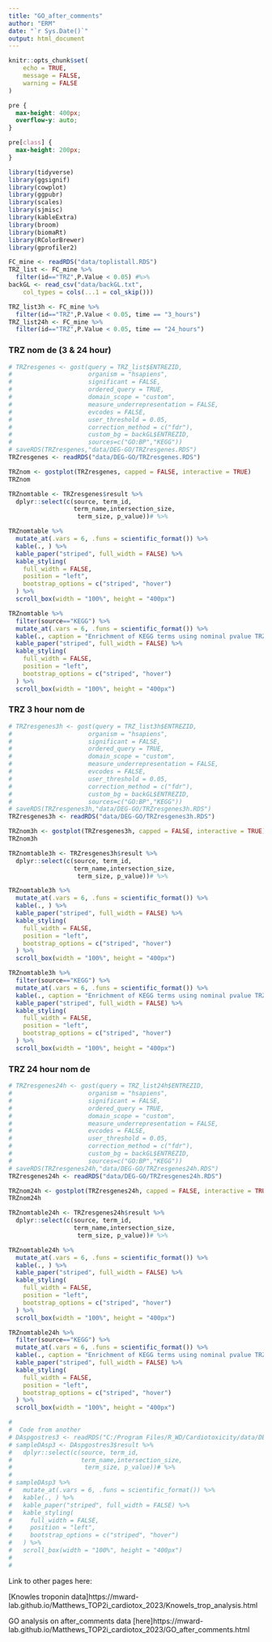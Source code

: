 ```yaml
---
title: "GO_after_comments"
author: "ERM"
date: "`r Sys.Date()`"
output: html_document
---
```


```r
knitr::opts_chunk$set(
	echo = TRUE,
	message = FALSE,
	warning = FALSE
)
```

```css
pre {
  max-height: 400px;
  overflow-y: auto;
}

pre[class] {
  max-height: 200px;
}
```

```r
library(tidyverse)
library(ggsignif)
library(cowplot)
library(ggpubr)
library(scales)
library(sjmisc)
library(kableExtra)
library(broom)
library(biomaRt)
library(RColorBrewer)
library(gprofiler2)
```



```r
FC_mine <- readRDS("data/toplistall.RDS")
TRZ_list <- FC_mine %>% 
  filter(id=="TRZ",P.Value < 0.05) #%>% 
backGL <- read_csv("data/backGL.txt", 
    col_types = cols(...1 = col_skip()))

TRZ_list3h <- FC_mine %>% 
  filter(id=="TRZ",P.Value < 0.05, time == "3_hours")
TRZ_list24h <- FC_mine %>% 
  filter(id=="TRZ",P.Value < 0.05, time == "24_hours")

```

### TRZ  nom de (3 & 24 hour)
```r
# TRZresgenes <- gost(query = TRZ_list$ENTREZID,
#                     organism = "hsapiens",
#                     significant = FALSE,
#                     ordered_query = TRUE,
#                     domain_scope = "custom",
#                     measure_underrepresentation = FALSE,
#                     evcodes = FALSE,
#                     user_threshold = 0.05,
#                     correction_method = c("fdr"),
#                     custom_bg = backGL$ENTREZID,
#                     sources=c("GO:BP","KEGG"))
# saveRDS(TRZresgenes,"data/DEG-GO/TRZresgenes.RDS")
TRZresgenes <- readRDS("data/DEG-GO/TRZresgenes.RDS")

TRZnom <- gostplot(TRZresgenes, capped = FALSE, interactive = TRUE)
TRZnom

TRZnomtable <- TRZresgenes$result %>% 
  dplyr::select(c(source, term_id,
                  term_name,intersection_size, 
                   term_size, p_value))# %>% 

TRZnomtable %>%
  mutate_at(.vars = 6, .funs = scientific_format()) %>%
  kable(., ) %>%
  kable_paper("striped", full_width = FALSE) %>%
  kable_styling(
    full_width = FALSE,
    position = "left",
    bootstrap_options = c("striped", "hover")
  ) %>%
  scroll_box(width = "100%", height = "400px")

TRZnomtable %>%
  filter(source=="KEGG") %>% 
  mutate_at(.vars = 6, .funs = scientific_format()) %>%
  kable(., caption = "Enrichment of KEGG terms using nominal pvalue TRZ genes in my data") %>%
  kable_paper("striped", full_width = FALSE) %>%
  kable_styling(
    full_width = FALSE,
    position = "left",
    bootstrap_options = c("striped", "hover")
  ) %>%
  scroll_box(width = "100%", height = "400px")


```
### TRZ 3 hour nom de


```r


# TRZresgenes3h <- gost(query = TRZ_list3h$ENTREZID,
#                     organism = "hsapiens",
#                     significant = FALSE,
#                     ordered_query = TRUE,
#                     domain_scope = "custom",
#                     measure_underrepresentation = FALSE,
#                     evcodes = FALSE,
#                     user_threshold = 0.05,
#                     correction_method = c("fdr"),
#                     custom_bg = backGL$ENTREZID,
#                     sources=c("GO:BP","KEGG"))
# saveRDS(TRZresgenes3h,"data/DEG-GO/TRZresgenes3h.RDS")
TRZresgenes3h <- readRDS("data/DEG-GO/TRZresgenes3h.RDS")

TRZnom3h <- gostplot(TRZresgenes3h, capped = FALSE, interactive = TRUE)
TRZnom3h

TRZnomtable3h <- TRZresgenes3h$result %>% 
  dplyr::select(c(source, term_id,
                  term_name,intersection_size, 
                   term_size, p_value))# %>% 

TRZnomtable3h %>%
  mutate_at(.vars = 6, .funs = scientific_format()) %>%
  kable(., ) %>%
  kable_paper("striped", full_width = FALSE) %>%
  kable_styling(
    full_width = FALSE,
    position = "left",
    bootstrap_options = c("striped", "hover")
  ) %>%
  scroll_box(width = "100%", height = "400px")

TRZnomtable3h %>%
  filter(source=="KEGG") %>% 
  mutate_at(.vars = 6, .funs = scientific_format()) %>%
  kable(., caption = "Enrichment of KEGG terms using nominal pvalue TRZ 3hour genes in my data") %>%
  kable_paper("striped", full_width = FALSE) %>%
  kable_styling(
    full_width = FALSE,
    position = "left",
    bootstrap_options = c("striped", "hover")
  ) %>%
  scroll_box(width = "100%", height = "400px")
```


### TRZ 24 hour nom de

```r




# TRZresgenes24h <- gost(query = TRZ_list24h$ENTREZID,
#                     organism = "hsapiens",
#                     significant = FALSE,
#                     ordered_query = TRUE,
#                     domain_scope = "custom",
#                     measure_underrepresentation = FALSE,
#                     evcodes = FALSE,
#                     user_threshold = 0.05,
#                     correction_method = c("fdr"),
#                     custom_bg = backGL$ENTREZID,
#                     sources=c("GO:BP","KEGG"))
# saveRDS(TRZresgenes24h,"data/DEG-GO/TRZresgenes24h.RDS")
TRZresgenes24h <- readRDS("data/DEG-GO/TRZresgenes24h.RDS")

TRZnom24h <- gostplot(TRZresgenes24h, capped = FALSE, interactive = TRUE)
TRZnom24h

TRZnomtable24h <- TRZresgenes24h$result %>% 
  dplyr::select(c(source, term_id,
                  term_name,intersection_size, 
                   term_size, p_value))# %>% 

TRZnomtable24h %>%
  mutate_at(.vars = 6, .funs = scientific_format()) %>%
  kable(., ) %>%
  kable_paper("striped", full_width = FALSE) %>%
  kable_styling(
    full_width = FALSE,
    position = "left",
    bootstrap_options = c("striped", "hover")
  ) %>%
  scroll_box(width = "100%", height = "400px")

TRZnomtable24h %>%
  filter(source=="KEGG") %>% 
  mutate_at(.vars = 6, .funs = scientific_format()) %>%
  kable(., caption = "Enrichment of KEGG terms using nominal pvalue TRZ 24hour genes in my data") %>%
  kable_paper("striped", full_width = FALSE) %>%
  kable_styling(
    full_width = FALSE,
    position = "left",
    bootstrap_options = c("striped", "hover")
  ) %>%
  scroll_box(width = "100%", height = "400px")
```
```r

# 
#  Code from another
# DAspgostres3 <- readRDS("C:/Program Files/R_WD/Cardiotoxicity/data/DEG-GO/DAspgostres3.RDS")
# sampleDAsp3 <- DAspgostres3$result %>% 
#   dplyr::select(c(source, term_id,
#                   term_name,intersection_size, 
#                    term_size, p_value))# %>% 
# 
# sampleDAsp3 %>%
#   mutate_at(.vars = 6, .funs = scientific_format()) %>%
#   kable(., ) %>%
#   kable_paper("striped", full_width = FALSE) %>%
#   kable_styling(
#     full_width = FALSE,
#     position = "left",
#     bootstrap_options = c("striped", "hover")
#   ) %>%
#   scroll_box(width = "100%", height = "400px")
# 
# 

```






Link to other pages here:

[Knowles troponin data]https://mward-lab.github.io/Matthews_TOP2i_cardiotox_2023/Knowels_trop_analysis.html

GO analysis on after_comments data [here]https://mward-lab.github.io/Matthews_TOP2i_cardiotox_2023/GO_after_comments.html
